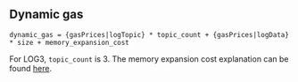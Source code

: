 ## Dynamic gas

    dynamic_gas = {gasPrices|logTopic} * topic_count + {gasPrices|logData} * size + memory_expansion_cost

For LOG3, `topic_count` is 3.
The memory expansion cost explanation can be found [here](/about).
